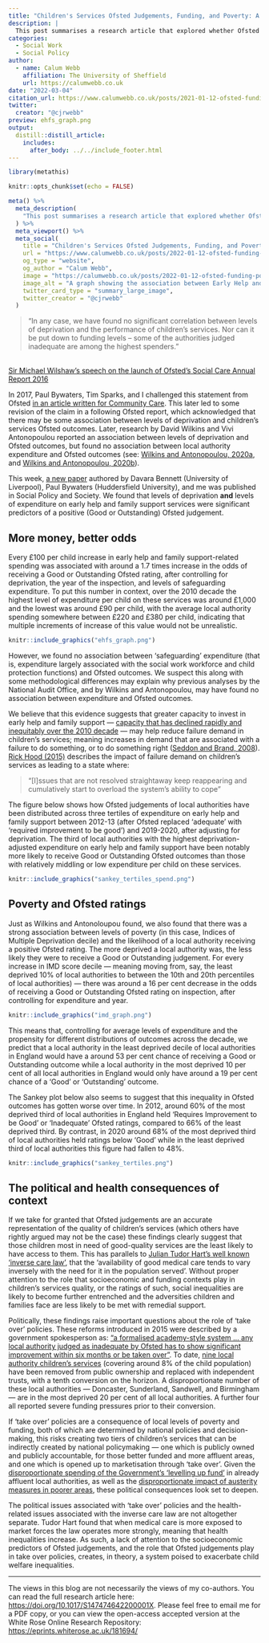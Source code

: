 ```yaml
---
title: "Children's Services Ofsted Judgements, Funding, and Poverty: A level playing field?"
description: |
  This post summarises a research article that explored whether Ofsted judgements over the past ten years were associated with local authority expenditure and levels of deprivation. The inspectorate has previously maintained that funding and deprivation pale in comparison to leadership, but is this true? Our research suggests that higher spending on early help and family support and lower poverty is associated with a greater likelihood of positive ratings.
categories:
  - Social Work
  - Social Policy
author:
  - name: Calum Webb
    affiliation: The University of Sheffield
    url: https://calumwebb.co.uk
date: "2022-03-04"
citation_url: https://www.calumwebb.co.uk/posts/2021-01-12-ofsted-funding-poverty
twitter:
  creator: "@cjrwebb"
preview: ehfs_graph.png
output: 
  distill::distill_article:
    includes: 
      after_body: ../../include_footer.html
---
```




```r
library(metathis)

knitr::opts_chunk$set(echo = FALSE)

meta() %>%
  meta_description(
    "This post summarises a research article that explored whether Ofsted judgements over the past ten years were associated with local authority expenditure and levels of deprivation. The inspectorate has previously maintained that funding and deprivation pale in comparison to leadership, but is this true? Our research suggests that higher spending on early help and family support and lower poverty is associated with a greater likelihood of positive ratings."
  ) %>%
  meta_viewport() %>%
  meta_social(
    title = "Children's Services Ofsted Judgements, Funding, and Poverty: A level playing field?",
    url = "https://www.calumwebb.co.uk/posts/2022-01-12-ofsted-funding-poverty",
    og_type = "website",
    og_author = "Calum Webb",
    image = "https://calumwebb.co.uk/posts/2022-01-12-ofsted-funding-poverty/ehfs_graph.png",
    image_alt = "A graph showing the association between Early Help and Family Support expenditure and Ofsted ratings.",
    twitter_card_type = "summary_large_image",
    twitter_creator = "@cjrwebb"
  )

```

> "In any case, we have found no significant correlation between levels of deprivation and the performance of children’s services. Nor can it be put down to funding levels – some of the authorities judged inadequate are among the highest spenders."

<aside>[<br>Sir Michael Wilshaw's speech on the launch of Ofsted’s Social Care Annual Report 2016](https://www.gov.uk/government/speeches/sir-michael-wilshaw-launches-ofsteds-social-care-annual-report-2016)</aside>


In 2017, Paul Bywaters, Tim Sparks, and I challenged this statement from Ofsted [in an article written for Community Care](https://www.communitycare.co.uk/2017/01/18/ofsted-ratings-reflect-local-authority-deprivation-spending/). This later led to some revision of the claim in a following Ofsted report, which acknowledged that there may be some association between levels of deprivation and children's services Ofsted outcomes. Later, research by David Wilkins and Vivi Antonopoulou reported an association between levels of deprivation and Ofsted outcomes, but found no association between local authority expenditure and Ofsted outcomes (see: [Wilkins and Antonopoulou, 2020a](https://academic.oup.com/bjsw/article-abstract/50/3/850/5253800), and [Wilkins and Antonopoulou, 2020b](https://doi.org/10.1108/JCS-07-2019-0035)).

This week, [a new paper](https://doi.org/10.1017/S147474642200001X) authored by Davara Bennett (University of Liverpool), Paul Bywaters (Huddersfield University), and me was published in Social Policy and Society. We found that levels of deprivation **and** levels of expenditure on early help and family support services were significant predictors of a positive (Good or Outstanding) Ofsted judgement.

## More money, better odds

Every £100 per child increase in early help and family support-related spending was associated with around a 1.7 times increase in the odds of receiving a Good or Outstanding Ofsted rating, after controlling for deprivation, the year of the inspection, and levels of safeguarding expenditure. To put this number in context, over the 2010 decade the highest level of expenditure per child on these services was around £1,000 and the lowest was around £90 per child, with the average local authority spending somewhere between £220 and £380 per child, indicating that multiple increments of increase of this value would not be unrealistic.

<aside>
```r

knitr::include_graphics("ehfs_graph.png")

```
</aside>

However, we found no association between 'safeguarding' expenditure (that is, expenditure largely associated with the social work workforce and child protection functions) and Ofsted outcomes. We suspect this along with some methodological differences may explain why previous analyses by the National Audit Office, and by Wilkins and Antonopoulou, may have found no association between expenditure and Ofsted outcomes. 

We believe that this evidence suggests that greater capacity to invest in early help and family support — [capacity that has declined rapidly and inequitably over the 2010 decade](https://doi.org/10.1080/03003930.2018.1430028) — may help reduce failure demand in children's services; meaning increases in demand that are associated with a failure to do something, or to do something right ([Seddon and Brand, 2008](https://www.tandfonline.com/doi/pdf/10.1111/j.1467-9302.2008.00611.x?casa_token=8xqboUKXYSwAAAAA:DyZh2aSbmoW79wNW7IHtRfOW5Z8ujML1JZWCC3QsUeOYBjZaYJ1xp04W05JSO1VwFVs08FyLZq_LzwY)). [Rick Hood (2015)](https://doi.org/10.3109/13561820.2014.937482) describes the impact of failure demand on children's services as leading to a state where:

> "[I]ssues that are not resolved straightaway keep reappearing and cumulatively start to overload the system’s ability to cope"

The figure below shows how Ofsted judgements of local authorities have been distributed across three tertiles of expenditure on early help and family support between 2012-13 (after Ofsted replaced 'adequate' with 'required improvement to be good') and 2019-2020, after adjusting for deprivation. The third of local authorities with the highest deprivation-adjusted expenditure on early help and family support have been notably more likely to receive Good or Outstanding Ofsted outcomes than those with relatively middling or low expenditure per child on these services. 

```r

knitr::include_graphics("sankey_tertiles_spend.png")

```


## Poverty and Ofsted ratings

Just as Wilkins and Antonoloupou found, we also found that there was a strong association between levels of poverty (in this case, Indices of Multiple Deprivation decile) and the likelihood of a local authority receiving a positive Ofsted rating. The more deprived a local authority was, the less likely they were to receive a Good or Outstanding judgement. For every increase in IMD score decile — meaning moving from, say, the least deprived 10% of local authorities to between the 10th and 20th percentiles of local authorities) — there was around a 16 per cent decrease in the odds of receiving a Good or Outstanding Ofsted rating on inspection, after controlling for expenditure and year.

<aside>
```r

knitr::include_graphics("imd_graph.png")

```
</aside>

This means that, controlling for average levels of expenditure and the propensity for different distributions of outcomes across the decade, we predict that a local authority in the least deprived decile of local authorities in England would have a around 53 per cent chance of receiving a Good or Outstanding outcome while a local authority in the most deprived 10 per cent of all local authorities in England would only have around a 19 per cent chance of a 'Good' or 'Outstanding' outcome. 

The Sankey plot below also seems to suggest that this inequality in Ofsted outcomes has gotten worse over time. In 2012, around 60% of the most deprived third of local authorities in England held 'Requires Improvement to be Good' or 'Inadequate' Ofsted ratings, compared to 66% of the least deprived third. By contrast, in 2020 around 68% of the most deprived third of local authorities held ratings below 'Good' while in the least deprived third of local authorities this figure had fallen to 48%. 


```r

knitr::include_graphics("sankey_tertiles.png")

```


## The political and health consequences of context

If we take for granted that Ofsted judgements are an accurate representation of the quality of children's services (which others have rightly argued may not be the case) these findings clearly suggest that those children most in need of good-quality services are the least likely to have access to them. This has parallels to [Julian Tudor Hart's well known 'inverse care law'](https://www.thelancet.com/journals/lancet/article/PIIS0140-6736(71)92410-X/fulltext), that the 'availability of good medical care tends to vary inversely with the need for it in the population served'. Without proper attention to the role that socioeconomic and funding contexts play in children's services quality, or the ratings of such, social inequalities are likely to become further entrenched and the adversities children and families face are less likely to be met with remedial support.

Politically, these findings raise important questions about the role of 'take over' policies. These reforms introduced in 2015 were described by a government spokesperson as: ["a formalised academy-style system … any local authority judged as inadequate by Ofsted has to show significant improvement within six months or be taken over"](https://www.communitycare.co.uk/2015/12/14/david-cameron-announce-landmark-reforms-tackle-inadequate-childrens-services/). To date, [nine local authority children's services](https://www.communitycare.co.uk/2020/10/09/childrens-trusts-lessons-outsourcing-failing-local-authority-services/) (covering around 8% of the child population) have been removed from public ownership and replaced with independent trusts, with a tenth conversion on the horizon. A disproportionate number of these local authorities — Doncaster, Sunderland, Sandwell, and Birmingham — are in the most deprived 20 per cent of all local authorities. A further four all reported severe funding pressures prior to their conversion. 

If 'take over' policies are a consequence of local levels of poverty and funding, both of which are determined by national policies and decision-making, this risks creating two tiers of children's services that can be indirectly created by national policymaking — one which is publicly owned and publicly accountable, for those better funded and more affluent areas, and one which is opened up to marketisation through 'take over'. Given the [disproportionate spending of the Government's 'levelling up fund'](https://www.theguardian.com/politics/2021/mar/04/tories-accused-of-levelling-up-stitch-up-over-regional-deprivation-fund) in already affluent local authorities, as well as the [disproportionate impact of austerity measures in poorer areas](https://doi.org/10.1080/03003930.2018.1430028), these political consequences look set to deepen. 

The political issues associated with 'take over' policies and the health-related issues associated with the inverse care law are not altogether separate. Tudor Hart found that when medical care is more exposed to market forces the law operates more strongly, meaning that health inequalities increase. As such, a lack of attention to the socioeconomic predictors of Ofsted judgements, and the role that Ofsted judgements play in take over policies, creates, in theory, a system poised to exacerbate child welfare inequalities. 

---

The views in this blog are not necessarily the views of my co-authors. You can read the full research article here: [https://doi.org/10.1017/S147474642200001X](https://doi.org/10.1017/S147474642200001X). Please feel free to email me for a PDF copy, or you can view the open-access accepted version at the White Rose Online Research Repository: [https://eprints.whiterose.ac.uk/181694/](https://eprints.whiterose.ac.uk/181694/)
